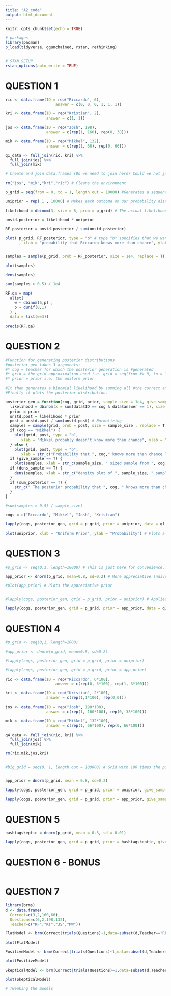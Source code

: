 ```yaml
---
title: "A2_code"
output: html_document
---
```


```r
knitr::opts_chunk$set(echo = TRUE)

# packages
library(pacman)
p_load(tidyverse, ggunchained, rstan, rethinking)


# STAN SETUP
rstan_options(auto_write = TRUE)
```


# QUESTION 1

```r
ric <- data.frame(ID = rep("Riccardo", 6),
                      answer = c(0, 0, 0, 1, 1, 1))

kri <- data.frame(ID = rep("Kristian", 2),
                  answer = c(1, 1))

jos <- data.frame(ID = rep("Josh", 198),
                  answer = c(rep(1, 160), rep(0, 38)))

mik <- data.frame(ID = rep("Mikkel", 132),
                  answer = c(rep(1, 66), rep(0, 66)))

q1_data <- full_join(ric, kri) %>%
  full_join(jos) %>%
  full_join(mik)

# Create and join data.frames (Do we need to join here? Could we not just make a joint data.frame from the start? :)

rm("jos", "mik","kri","ric") # Cleans the environment
```

```r
p_grid = seq(from = 0, to = 1, length.out = 10000) #Generates a sequence of 1000 points between 0 and 1. This is the probability distribution generated by our grid approximation.

uniprior = rep( 1 , 10000) # Makes each outcome on our probability distribution equally likely ( Uniform prior)

likelihood = dbinom(3, size = 6, prob = p_grid) # The actual likelihood of Riccardo

unstd.posterior = likelihood * uniprior

RF_posterior = unstd.posterior / sum(unstd.posterior)

plot( p_grid, RF_posterior, type = "b" # type "b" specifies that we want lines between our points (difficult to see here because of the number of points)
      , xlab = "probability that Riccardo ḱnows more than chance", ylab = "posterior probability")


samples = sample(p_grid, prob = RF_posterior, size = 1e4, replace = T)

plot(samples)

dens(samples)

sum(samples > 0.5) / 1e4
```

```r
RF.qa = map(
  alist(
    w ~ dbinom(6,p) ,
    p ~ dunif(0,1)
  ) ,
  data = list(w=3))

precis(RF.qa)
```


# QUESTION 2
```r

#Function for generating posterior distributions
#posterior_gen takes 3 arguments:
#* cog = teacher for which the posterior generation is #generated
#* grid = the grid approximation used i.e. grid = seq(from #= 0, to = 1, length. out = 100) (useful for specifying #different        amount of generated points)
#* prior = prior i.e. the uniform prior

#It then generates a binomial likelihood by summing all #the correct answers of one teacher and weighing it #against the total number of answers given by that #teacher.
#Finally it plots the posterior distribution.

posterior_gen = function(cog, grid, prior, sample_size = 1e4, give_sample = F, sum_posterior = T, dens_sample = T, data) {
  likelihood = dbinom(x = sum(data$ID == cog & data$answer == 1), size = sum(data$ID == cog), prob = grid)
  prior = prior
  unstd.post = likelihood * prior
  post = unstd.post / sum(unstd.post) # Normalizing
  samples = sample(grid, prob = post, size = sample_size , replace = T)
  if (cog == "Mikkel") {
    plot(grid, post, type = "b",
       xlab = "Mikkel probably doesn't know more than chance", ylab = "posterior probability") # self-explanatory
  } else {
    plot(grid, post, type = "b",
       xlab = str_c("Probability that ", cog," knows more than chance level"), ylab = "posterior probability") }
  if (give_sample == T) {
    plot(samples, xlab = str_c(sample_size, " sized sample from ", cog, "'s posterior distribution")) }
  if (dens_sample == T) {
    dens(samples, xlab = str_c("density plot of ", sample_size, " samples from ", cog, "'s posterior distribution"))
  }
  if (sum_posterior == T) {
    str_c(" The posterior probability that ", cog, " knows more than chance is ", sum(samples > 0.5) / sample_size)
  }
}

#sum(samples > 0.5) / sample_size)

cogs = c("Riccardo", "Mikkel", "Josh", "Kristian")

lapply(cogs, posterior_gen, grid = p_grid, prior = uniprior, data = q1_data) #generating posterior distributions for all teachers using a uniform prior

plot(uniprior, xlab = "Uniform Prior", ylab = "Probability") # Plots a uniform prior, this is the same for all teachers

```


# QUESTION 3
```r

#p_grid <- seq(0,1, length=10000) # This is just here for convenience, no values are changed from its previous iteration

app_prior <- dnorm(p_grid, mean=0.8, sd=0.2) # More appreciative (naive?) prior

#plot(app_prior) # Plots the appreciative prior


#lapply(cogs, posterior_gen, grid = p_grid, prior = uniprior) # Applies the uniform prior, uncomment for comparative purposes

lapply(cogs, posterior_gen, grid = p_grid, prior = app_prior, data = q1_data) # Generates posterior distributions for all teachers using appreciative prior
```


# QUESTION 4
```r
#p_grid <- seq(0,1, length=1000)

#app_prior <- dnorm(p_grid, mean=0.8, sd=0.2)

#lapply(cogs, posterior_gen, grid = p_grid, prior = uniprior)

#lapply(cogs, posterior_gen, grid = p_grid, prior = app_prior)

ric <- data.frame(ID = rep("Riccardo", 6*100),
                      answer = c(rep(0, 3*100), rep(1, 3*100)))

kri <- data.frame(ID = rep("Kristian", 2*100),
                  answer = c(rep(1,1*100), rep(0,0)))

jos <- data.frame(ID = rep("Josh", 198*100),
                  answer = c(rep(1, 160*100), rep(0, 38*100)))

mik <- data.frame(ID = rep("Mikkel", 132*100),
                  answer = c(rep(1, 66*100), rep(0, 66*100)))

q4_data <- full_join(ric, kri) %>%
  full_join(jos) %>%
  full_join(mik)

rm(ric,mik,jos,kri)


#big_grid = seq(0, 1, length.out = 100000) # Grid with 100 times the points - Bigger, Better, Stronger!


app_prior = dnorm(p_grid, mean = 0.8, sd=0.2)

lapply(cogs, posterior_gen, grid = p_grid, prior = uniprior, give_sample = F, data = q4_data)


```

```r
lapply(cogs, posterior_gen, grid = p_grid, prior = app_prior, give_sample = F, data = q4_data)
```



# QUESTION 5
```r
hashtagskeptic = dnorm(p_grid, mean = 0.3, sd = 0.01)

lapply(cogs, posterior_gen, grid = p_grid, prior = hashtagskeptic, give_sample = F, data = q1_data) #Which data set are we using here?

```


# QUESTION 6 - BONUS
```r

```

# QUESTION 7
```r
library(brms)
d <- data.frame(
  Correct=c(3,2,160,66),
  Questions=c(6,2,198,132),
  Teacher=c("RF","KT","JS","MW"))

FlatModel <- brm(Correct|trials(Questions)~1,data=subset(d,Teacher=="RF"),prior=prior("uniform(0,1)", class = "Intercept"),family=binomial)

plot(FlatModel)

PositiveModel <- brm(Correct|trials(Questions)~1,data=subset(d,Teacher=="RF"),prior=prior("normal(0.8,0.2)", class = "Intercept"),family=binomial)

plot(PositiveModel)

SkepticalModel <- brm(Correct|trials(Questions)~1,data=subset(d,Teacher=="RF"),prior=prior("normal(0.5,0.01)", class = "Intercept"),family=binomial)

plot(SkepticalModel)

# Tweaking the models
```

